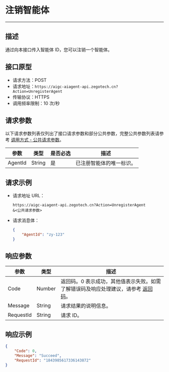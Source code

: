 # 注销智能体

---

##  描述

通过向本接口传入智能体 ID，您可以注销一个智能体。

## 接口原型

- 请求方法：POST
- 请求地址：`https://aigc-aiagent-api.zegotech.cn?Action=UnregisterAgent`
- 传输协议：HTTPS
- 调用频率限制：10 次/秒

## 请求参数

以下请求参数列表仅列出了接口请求参数和部分公共参数，完整公共参数列表请参考 [调用方式 - 公共请求参数](./../Accessing%20Server%20APIs.mdx#公共请求参数)。

| 参数               | 类型   | 是否必选 | 描述             |
|------------------|------|------|-------------------------|
| AgentId          | String | 是    | 已注册智能体的唯一标识。                                                        |

## 请求示例

- 请求地址 URL：

    ```https
    https://aigc-aiagent-api.zegotech.cn?Action=UnregisterAgent
    &<公共请求参数>
    ```

- 请求消息体：
    ```json
    {
        "AgentId": "zy-123"
    }
    ```

## 响应参数

| 参数 | 类型 | 描述 |
|------|------|------|
| Code | Number | 返回码。0 表示成功，其他值表示失败。如需了解错误码及响应处理建议，请参考 [返回码](./../Return%20codes.mdx)。 |
| Message | String | 请求结果的说明信息。 |
| RequestId | String | 请求 ID。 |

## 响应示例

```json
{
    "Code": 0,
    "Message": "Succeed",
    "RequestId": "1843985617336143872"
}
```


